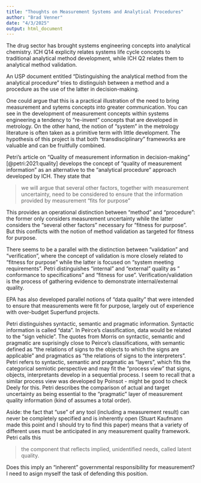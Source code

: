```yaml
---
title: "Thoughts on Measurement Systems and Analytical Procedures"
author: "Brad Venner"
date: "4/3/2025"
output: html_document
---
```


The drug sector has brought systems engineering concepts into analytical chemistry. ICH Q14 explicity relates systems life cycle concepts to traditional analytical method development, while ICH Q2 relates them to analytical method validation.

An USP document entitled "Distinguishing the analytical method from the analytical procedure" tries to distinguish between a method and a procedure as the use of the latter in decision-making.

One could argue that this is a practical illustration of the need to bring measurement and sytems concepts into greater communication. You can see in the development of measurement concepts within systems engineering a tendency to "re-invent" concepts that are developed in metrology. On the other hand, the notion of "system" in the metrology literature is often taken as a primitive term with little development. The hypothesis of this project is that both "transdisciplinary" frameworks are valuable and can be fruitfully combined.

Petri's article on "Quality of measurement information in decision-making" [@petri:2021:quality] develops the concept of "quality of measurement information" as an alternative to the "analytical procedure" approach developed by ICH. They state that

> we will argue that several other factors, together with measurement uncertainty, need to be considered to ensure that the information provided by measurement "fits for purpose"

This provides an operational distinction between "method" and "procedure": the former only considers measurement uncertainty while the latter considers the "several other factors" necessary for "fitness for purpose". But this conflicts with the notion of method validation as targeted for fitness for purpose. 

There seems to be a parallel with the distinction between "validation" and "verification", where the concept of validation is more closely related to "fitness for purpose" while the latter is focused on "system meeting requirements". Petri distinguishes "internal" and "external" quality as " conformance to specifications" and "fitness for use". Verification/validation is the process of gathering evidence to demonstrate internal/external quality.

EPA has also developed parallel notions of "data quality" that were intended to ensure that measurements were fit for purpose, largely out of experience with over-budget Superfund projects.

Petri distinguishes syntactic, semantic and pragmatic information. Syntactic information is called "data". In Peirce's classification, data would be related to the "sign vehicle". The quotes from Morris on syntactic, semantic and pragmatic are suprisingly close to Peirce's classifications, with semantic defined as "the relations of signs to the objects to which the signs are applicable" and pragmatics as "the relations of signs to the interpreters". Petri refers to syntactic, semantic and pragmatic as "layers", which fits the categorical semiotic perspective and may fit the "process view" that signs, objects, interpretants develop in a sequential process. I seem to recall that a similar process view was developed by Poinsot - might be good to check Deely for this. Petri describes the comparison of actual and target uncertainty as being essential to the "pragmatic" layer of measurement quality information (kind of assumes a total order).

Aside: the fact that "use" of any tool (including a measurement result) can never be completely specified and is inherently open (Stuart Kaufmann made this point and I should try to find this paper) means that a variety of different uses must be anticipated in any measurement quality framework. Petri calls this 

> the component that reflects implied, unidentified needs, called latent quality.

Does this imply an "inherent" governmental responsibility for measurement? I need to asign myself the task of defending this position.


